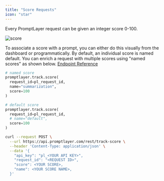 ```yaml
---
title: "Score Requests"
icon: "star"
---
```


Every PromptLayer request can be given an integer score 0-100.

![score](/images/score.png)

To associate a score with a prompt, you can either do this visually from the dashboard or programmatically.
By default, an individual score is named default. You can enrich a request with multiple scores using "named scores" as shown below.
[Endpoint Reference](/reference/track-score)

<CodeGroup>

```python Python
# named score
promptlayer.track.score(
  request_id=pl_request_id, 
  name="summarization",
  score=100
)

# default score
promptlayer.track.score(
  request_id=pl_request_id, 
  # name="default",
  score=100
)
```

```bash REST
curl --request POST \
  --url https://api.promptlayer.com/rest/track-score \
  --header 'Content-Type: application/json' \
  --data '{
    "api_key": "pl_<YOUR API KEY>",
    "request_id": "<REQUEST ID>",
    "score": <YOUR SCORE>,
    "name": <YOUR SCORE NAME>,
  }'
```

</CodeGroup>

